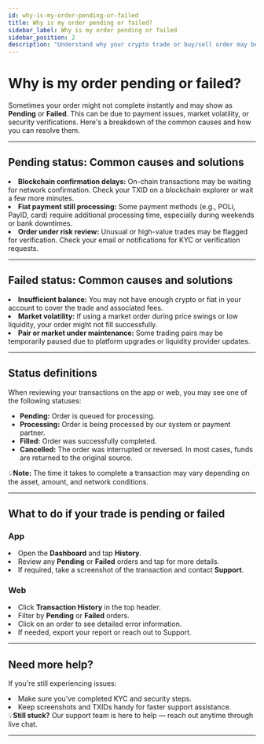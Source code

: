 ```yaml
---
id: why-is-my-order-pending-or-failed
title: Why is my order pending or failed?
sidebar_label: Why is my order pending or failed
sidebar_position: 2
description: "Understand why your crypto trade or buy/sell order may be pending or failed on CoinByte, and how to resolve it."
---
```



# Why is my order pending or failed?

Sometimes your order might not complete instantly and may show as **Pending** or **Failed**. This can be due to payment issues, market volatility, or security verifications. Here's a breakdown of the common causes and how you can resolve them.

---

## Pending status: Common causes and solutions

<TickList>
<li><strong>Blockchain confirmation delays:</strong> On-chain transactions may be waiting for network confirmation. Check your TXID on a blockchain explorer or wait a few more minutes.</li>
<li><strong>Fiat payment still processing:</strong> Some payment methods (e.g., POLi, PayID, card) require additional processing time, especially during weekends or bank downtimes.</li>
<li><strong>Order under risk review:</strong> Unusual or high-value trades may be flagged for verification. Check your email or notifications for KYC or verification requests.</li>
</TickList>

---

## Failed status: Common causes and solutions

<TickList>
<li><strong>Insufficient balance:</strong> You may not have enough crypto or fiat in your account to cover the trade and associated fees.</li>
<li><strong>Market volatility:</strong> If using a market order during price swings or low liquidity, your order might not fill successfully.</li>
<li><strong>Pair or market under maintenance:</strong> Some trading pairs may be temporarily paused due to platform upgrades or liquidity provider updates.</li>
</TickList>

---

## Status definitions

When reviewing your transactions on the app or web, you may see one of the following statuses:

- <strong>Pending:</strong> Order is queued for processing.
- <strong>Processing:</strong> Order is being processed by our system or payment partner.
- <strong>Filled:</strong> Order was successfully completed.
- <strong>Cancelled:</strong> The order was interrupted or reversed. In most cases, funds are returned to the original source.

<InfoBox>
💡<strong>Note:</strong> The time it takes to complete a transaction may vary depending on the asset, amount, and network conditions.
</InfoBox>

---

## What to do if your trade is pending or failed

<Tabs>
<TabItem value="Mobile App" label="App">
<div style={{ marginTop: '2.5rem' }}></div>

### **App**

<div style={{ marginBottom: '1.5rem' }}></div>

<TickList>
<li>Open the <strong>Dashboard</strong> and tap <strong>History</strong>.</li>
<li>Review any <strong>Pending</strong> or <strong>Failed</strong> orders and tap for more details.</li>
<li>If required, take a screenshot of the transaction and contact <strong>Support</strong>.</li>
</TickList>

</TabItem>

<TabItem value="Web Platform" label="Web">
<div style={{ marginTop: '2.5rem' }}></div>

### **Web**

<div style={{ marginBottom: '1.5rem' }}></div>

<CoinByteButton text="Go to transaction history" link="https://coinbyte.com.au/en-us/user/order/" />

<TickList>
<li>Click <strong>Transaction History</strong> in the top header.</li>
<li>Filter by <strong>Pending</strong> or <strong>Failed</strong> orders.</li>
<li>Click on an order to see detailed error information.</li>
<li>If needed, export your report or reach out to Support.</li>
</TickList>

</TabItem>
</Tabs>

---

## Need more help?

If you're still experiencing issues:

<TickList>
<li>Make sure you’ve completed KYC and security steps.</li>
<li>Keep screenshots and TXIDs handy for faster support assistance.</li>
</TickList>

<InfoBox>
💡<strong>Still stuck?</strong> Our support team is here to help — reach out anytime through live chat.
</InfoBox>

<CoinByteButton text="Contact Support" link="https://coinbyte.com.au/en-us/support/" />

---

<RelatedArticles category="trading" />
